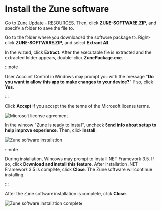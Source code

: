 # Install the Zune software

Go to [Zune Update - RESOURCES](https://www.zuneupdate.com/resources/). Then, click **ZUNE-SOFTWARE.ZIP**, and specify a folder to save the file to.

Go to the folder where you downloaded the software package to. Right-click **ZUNE-SOFTWARE.ZIP**, and select **Extract All**. 

In the wizard, click **Extract**. After the executable file is extracted and the extracted folder appears, double-click **ZunePackage.exe**.

:::note

User Account Control in Windows may prompt you with the message "**Do you want to allow this app to make changes to your device?**" If so, click **Yes**.

:::

Click **Accept** if you accept the the terms of the Microsoft license terms.

![Microsoft license agreement](https://github.com/josh-wong/zune-software-setup/blob/main/docs/assets/screenshots/microsoft_license_accept.png?raw=true)

In the window "Zune is ready to install", uncheck **Send info about setup to help improve experience**. Then, click **Install**.

![Zune software installation](https://github.com/josh-wong/zune-software-setup/blob/main/docs/assets/screenshots/zune_software_install.png?raw=true)

:::note

During installation, Windows may prompt to install .NET Framework 3.5. If so, click **Download and install this feature**. After installation .NET Framework 3.5 is complete, click **Close**. The Zune software will continue installing.

:::

After the Zune software installation is complete, click **Close**.

![Zune software installation complete](https://github.com/josh-wong/zune-software-setup/blob/main/docs/assets/screenshots/zune_software_installation_complete.png?raw=true)
